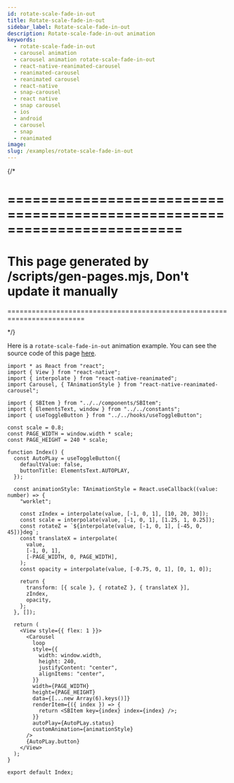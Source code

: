 ```yaml
---
id: rotate-scale-fade-in-out
title: Rotate-scale-fade-in-out
sidebar_label: Rotate-scale-fade-in-out
description: Rotate-scale-fade-in-out animation
keywords:
  - rotate-scale-fade-in-out
  - carousel animation
  - carousel animation rotate-scale-fade-in-out
  - react-native-reanimated-carousel
  - reanimated-carousel
  - reanimated carousel
  - react-native
  - snap-carousel
  - react native
  - snap carousel
  - ios
  - android
  - carousel
  - snap
  - reanimated
image:
slug: /examples/rotate-scale-fade-in-out
---
```


{/\*

# =========================================================================

# This page generated by /scripts/gen-pages.mjs, Don't update it manually

=========================================================================

\*/}

Here is a `rotate-scale-fade-in-out` animation example. You can see the source code of this page [here](https://github.com/dohooo/react-native-reanimated-carousel/blob/main/apps/app/src/pages/rotate-scale-fade-in-out/index.tsx).


<Page page="rotate-scale-fade-in-out" />

```tsx copy
import * as React from "react";
import { View } from "react-native";
import { interpolate } from "react-native-reanimated";
import Carousel, { TAnimationStyle } from "react-native-reanimated-carousel";

import { SBItem } from "../../components/SBItem";
import { ElementsText, window } from "../../constants";
import { useToggleButton } from "../../hooks/useToggleButton";

const scale = 0.8;
const PAGE_WIDTH = window.width * scale;
const PAGE_HEIGHT = 240 * scale;

function Index() {
  const AutoPLay = useToggleButton({
    defaultValue: false,
    buttonTitle: ElementsText.AUTOPLAY,
  });

  const animationStyle: TAnimationStyle = React.useCallback((value: number) => {
    "worklet";

    const zIndex = interpolate(value, [-1, 0, 1], [10, 20, 30]);
    const scale = interpolate(value, [-1, 0, 1], [1.25, 1, 0.25]);
    const rotateZ = `${interpolate(value, [-1, 0, 1], [-45, 0, 45])}deg`;
    const translateX = interpolate(
      value,
      [-1, 0, 1],
      [-PAGE_WIDTH, 0, PAGE_WIDTH],
    );
    const opacity = interpolate(value, [-0.75, 0, 1], [0, 1, 0]);

    return {
      transform: [{ scale }, { rotateZ }, { translateX }],
      zIndex,
      opacity,
    };
  }, []);

  return (
    <View style={{ flex: 1 }}>
      <Carousel
        loop
        style={{
          width: window.width,
          height: 240,
          justifyContent: "center",
          alignItems: "center",
        }}
        width={PAGE_WIDTH}
        height={PAGE_HEIGHT}
        data={[...new Array(6).keys()]}
        renderItem={({ index }) => {
          return <SBItem key={index} index={index} />;
        }}
        autoPlay={AutoPLay.status}
        customAnimation={animationStyle}
      />
      {AutoPLay.button}
    </View>
  );
}

export default Index;
```

